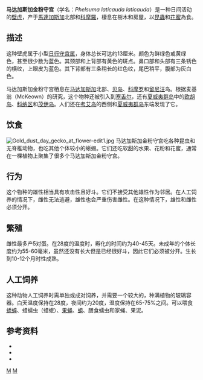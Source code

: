 {{Infraspeciesbox
| genus = Phelsuma
| species = laticauda
| subspecies = laticauda
| authority = Boettger, 1880
| image = Combat-de-phelsumes-sur-un-bananier.JPG
| image_caption = 两只马达加斯加金粉守宫在一棵香蕉树上打架，拍摄于[[留尼汪|留尼汪]]圣丹尼斯中部。
}}
'''马达加斯加金粉守宫'''（学名：''Phelsuma laticauda laticauda''）是一种日间活动的[[壁虎|壁虎]]，产于[[馬達加斯加|馬達加斯加]]北部和[[科摩羅|科摩羅]]，棲息在樹木和房屋，以[[昆蟲|昆蟲]]和[[花蜜|花蜜]]為食。

==描述==
这种壁虎属于小型[[日行守宫属|日行守宫属]]，身体总长可达约13厘米。颜色为鲜绿色或黄绿色，甚至很少数为蓝色。其颈部和上背部有黄色的斑点。鼻口部和头部有三条锈色的横纹，上眼皮为蓝色。其下背部有三条稍长的红色纹，尾巴稍平，腹部为灰白色。

马达加斯加金粉守宫栖息在[[马达加斯加|马达加斯加]]北部、[[贝岛|贝岛]]、[[科摩罗|科摩罗]]和[[留尼汪|留尼汪]]岛。根据麦基翁（McKeown）的研究，这个物种还被引入到[[塞舌尔|塞舌尔]]，还有[[夏威夷群岛|夏威夷群岛]]中的[[欧胡岛|欧胡岛]]、[[科纳区|科纳区]]和[[茂伊岛|茂伊岛]]。人们还在[[考艾岛|考艾岛]]的西侧和[[夏威夷群岛|夏威夷群岛]]东端发现了它。

==饮食==
[[File:Gold_dust_day_gecko_at_flower-edit1.jpg|thumb]]
马达加斯加金粉守宫吃各种昆虫和无脊椎动物，也吃其他个体较小的蜥蜴。它们还吃软甜的水果、花粉和花蜜，通常在一棵植物上聚集了很多个马达加斯加金粉守宫。

==行为==
这个物种的雄性相当具有攻击性且好斗。它们不接受其他雄性作为邻居。在人工饲养的情况下，雌性无法逃避，雄性也会严重伤害雌性。在这种情况下，雄性和雌性必须分开。

==繁殖==
雌性最多产5对蛋。在28度的温度时，孵化的时间约为40-45天。未成年的个体长度约为55-60毫米，虽然还没有长大但是已经很好斗，因此它们必须被分开。生长到10-12个月时性成熟。

==人工饲养==
这种动物人工饲养时需单独或成对饲养，并需要一个较大的，种满植物的玻璃容器。白天温度保持在28度，夜间约为20度，湿度保持在65-75%之间。可以喂食[[蟋蟀|蟋蟀]]、蜡蠕虫（蜡蛾）、[[果蝇|果蝇]]、[[蛆|蛆]]、膳食蠕虫和家蝇、果泥。

==参考资料==
{{refbegin|2}}
*{{cite book |title=Amphibien und Reptilien Madagaskars, der Maskarenen, Seychellen und Komoren |last=Henkel |first=F.-W. |authorlink= |coauthors=Schmidt, W. |year=1995 |publisher=Ulmer |location=Stuttgart |isbn=3800173239 |pages= }}
*{{cite book |title=Day Geckos In Captivity |last=Christenson |first=Leann and Greg |year=2003 |publisher=Living Art Publishing |location=Ada, Oklahoma |isbn=0-9638130-2-1 |pages=194 }}
*{{cite book |title=The general care and maintenance of day geckos |last=McKeown |first=Sean |authorlink=Sean McKeown |year=1993 |publisher=Advanced Vivarium Systems |location=Lakeside, CA |isbn= |pages= }}
{{refend}}
{{taxonbar}}
[[Category:日行守宫属|M]]
[[Category:1880年描述的动物|M]]